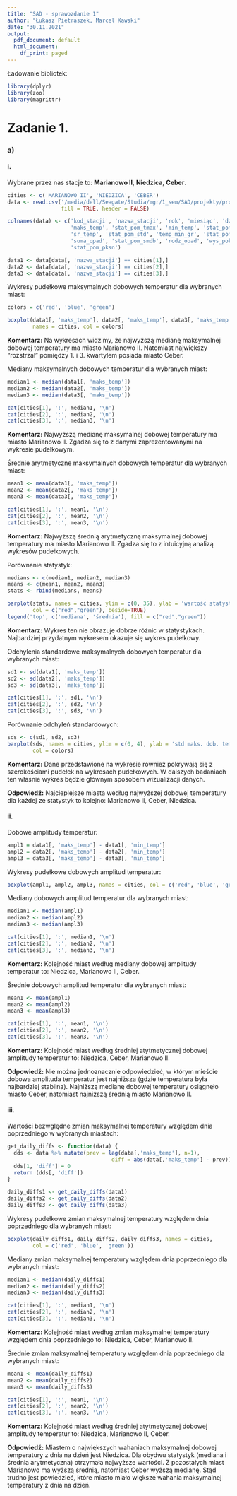 ```yaml
---
title: "SAD - sprawozdanie 1"
author: "Łukasz Pietraszek, Marcel Kawski"
date: "30.11.2021"
output:
  pdf_document: default
  html_document:
    df_print: paged
---
```


Ładowanie bibliotek:

```r
library(dplyr)
library(zoo)
library(magrittr)
```

# Zadanie 1.
### a)
#### i.

Wybrane przez nas stacje to: **Marianowo II**, **Niedzica**, **Ceber**.

```r
cities <- c('MARIANOWO II', 'NIEDZICA', 'CEBER')
data <- read.csv('/media/dell/Seagate/Studia/mgr/1_sem/SAD/projekty/projekt1/descriptive-statistics/data/2021_07_k/k_d_07_2021.csv', 
                 fill = TRUE, header = FALSE)

colnames(data) <- c('kod_stacji', 'nazwa_stacji', 'rok', 'miesiąc', 'dzień', 
                    'maks_temp', 'stat_pom_tmax', 'min_temp', 'stat_pom_tmin', 
                    'sr_temp', 'stat_pom_std', 'temp_min_gr', 'stat_pom_tmng', 
                    'suma_opad', 'stat_pom_smdb', 'rodz_opad', 'wys_pokr_sn', 
                    'stat_pom_pksn')

data1 <- data[data[, 'nazwa_stacji'] == cities[1],] 
data2 <- data[data[, 'nazwa_stacji'] == cities[2],] 
data3 <- data[data[, 'nazwa_stacji'] == cities[3],]
```

Wykresy pudełkowe maksymalnych dobowych temperatur dla wybranych miast:

```r
colors = c('red', 'blue', 'green')

boxplot(data1[, 'maks_temp'], data2[, 'maks_temp'], data3[, 'maks_temp'], 
        names = cities, col = colors)
```
**Komentarz:** Na wykresach widzimy, że najwyższą medianę maksymalnej dobowej 
temperatury ma miasto Marianowo II. Natomiast największy "rozstrzał" 
pomiędzy 1. i 3. kwartylem posiada miasto Ceber.

Mediany maksymalnych dobowych temperatur dla wybranych miast:

```r
median1 <- median(data1[, 'maks_temp'])
median2 <- median(data2[, 'maks_temp'])
median3 <- median(data3[, 'maks_temp'])

cat(cities[1], ':', median1, '\n')
cat(cities[2], ':', median2, '\n')
cat(cities[3], ':', median3, '\n')
```
**Komentarz:** Najwyższą medianę maksymalnej dobowej temperatury ma miasto 
Marianowo II. Zgadza się to z danymi zaprezentowanymi na wykresie pudełkowym.

Średnie arytmetyczne maksymalnych dobowych temperatur dla wybranych miast:
```r
mean1 <- mean(data1[, 'maks_temp'])
mean2 <- mean(data2[, 'maks_temp'])
mean3 <- mean(data3[, 'maks_temp'])

cat(cities[1], ':', mean1, '\n')
cat(cities[2], ':', mean2, '\n')
cat(cities[3], ':', mean3, '\n')
```
**Komentarz:** Najwyższą średnią arytmetyczną maksymalnej dobowej temperatury 
ma miasto Marianowo II. Zgadza się to z intuicyjną analizą wykresów pudełkowych.

Porównanie statystyk:

```r
medians <- c(median1, median2, median3)
means <- c(mean1, mean2, mean3)
stats <- rbind(medians, means)

barplot(stats, names = cities, ylim = c(0, 35), ylab = 'wartość statystyki', 
        col = c("red","green"), beside=TRUE)
legend('top', c('mediana', 'średnia'), fill = c("red","green"))
```

**Komentarz:** Wykres ten nie obrazuje dobrze różnic w statystykach. Najbardziej przydatnym wykresem okazuje się wykres pudełkowy.

Odchylenia standardowe maksymalnych dobowych temperatur dla wybranych miast:

```r
sd1 <- sd(data1[, 'maks_temp'])
sd2 <- sd(data2[, 'maks_temp'])
sd3 <- sd(data3[, 'maks_temp'])

cat(cities[1], ':', sd1, '\n')
cat(cities[2], ':', sd2, '\n')
cat(cities[3], ':', sd3, '\n')
```
Porównanie odchyleń standardowych:

```r
sds <- c(sd1, sd2, sd3)
barplot(sds, names = cities, ylim = c(0, 4), ylab = 'std maks. dob. temperatur', 
        col = colors)
```

**Komentarz:** Dane przedstawione na wykresie również pokrywają się z 
szerokościami pudełek na wykresach pudełkowych. W dalszych badaniach ten właśnie
wykres będzie głównym sposobem wizualizacji danych. 

**Odpowiedź:** Najcieplejsze miasta według najwyższej dobowej temperatury dla
każdej ze statystyk to kolejno: Marianowo II, Ceber, Niedzica. 

#### ii.

Dobowe amplitudy temperatur:

```r
ampl1 = data1[, 'maks_temp'] - data1[, 'min_temp']
ampl2 = data2[, 'maks_temp'] - data2[, 'min_temp']
ampl3 = data3[, 'maks_temp'] - data3[, 'min_temp']
```

Wykresy pudełkowe dobowych amplitud temperatur:

```r
boxplot(ampl1, ampl2, ampl3, names = cities, col = c('red', 'blue', 'green'))
```

Mediany dobowych amplitud temperatur dla wybranych miast:

```r
median1 <- median(ampl1)
median2 <- median(ampl2)
median3 <- median(ampl3)

cat(cities[1], ':', median1, '\n')
cat(cities[2], ':', median2, '\n')
cat(cities[3], ':', median3, '\n')
```

**Komentarz:** Kolejność miast według mediany dobowej amplitudy temperatur to:
Niedzica, Marianowo II, Ceber.

Średnie dobowych amplitud temperatur dla wybranych miast:

```r
mean1 <- mean(ampl1)
mean2 <- mean(ampl2)
mean3 <- mean(ampl3)

cat(cities[1], ':', mean1, '\n')
cat(cities[2], ':', mean2, '\n')
cat(cities[3], ':', mean3, '\n')
```

**Komentarz:** Kolejność miast według średniej atytmetycznej dobowej amplitudy 
temperatur to: Niedzica, Ceber, Marianowo II.

**Odpowiedź:** Nie można jednoznacznie odpowiedzieć, w którym mieście dobowa
amplituda temperatur jest najniższa (gdzie temperatura była najbardziej 
stabilna). Najniższą medianę dobowej temperatury osiągnęło miasto Ceber,
natomiast najniższą średnią miasto Marianowo II. 

#### iii.

Wartości bezwględne zmian maksymalnej temperatury względem dnia poprzedniego w 
wybranych miastach:

```r
get_daily_diffs <- function(data) {
  dds <- data %>% mutate(prev = lag(data[,'maks_temp'], n=1), 
                                 diff = abs(data[,'maks_temp'] - prev))
  dds[1, 'diff'] = 0
  return (dds[, 'diff'])
}

daily_diffs1 <- get_daily_diffs(data1)
daily_diffs2 <- get_daily_diffs(data2)
daily_diffs3 <- get_daily_diffs(data3)
```

Wykresy pudełkowe zmian maksymalnej temperatury względem dnia poprzedniego dla 
wybranych miast:

```r
boxplot(daily_diffs1, daily_diffs2, daily_diffs3, names = cities, 
        col = c('red', 'blue', 'green'))
```

Mediany zmian maksymalnej temperatury względem dnia poprzedniego dla wybranych 
miast:

```r
median1 <- median(daily_diffs1)
median2 <- median(daily_diffs2)
median3 <- median(daily_diffs3)

cat(cities[1], ':', median1, '\n')
cat(cities[2], ':', median2, '\n')
cat(cities[3], ':', median3, '\n')
```

**Komentarz:** Kolejność miast według zmian maksymalnej temperatury względem 
dnia poprzedniego to:
Niedzica, Ceber, Marianowo II.

Średnie zmian maksymalnej temperatury względem dnia poprzedniego dla wybranych 
miast:

```r
mean1 <- mean(daily_diffs1)
mean2 <- mean(daily_diffs2)
mean3 <- mean(daily_diffs3)

cat(cities[1], ':', mean1, '\n')
cat(cities[2], ':', mean2, '\n')
cat(cities[3], ':', mean3, '\n')
```

**Komentarz:** Kolejność miast według średniej atytmetycznej dobowej amplitudy 
temperatur to: Niedzica, Marianowo II, Ceber.

**Odpowiedź:** Miastem o największych wahaniach maksymalnej dobowej temperatury 
z dnia na dzień jest Niedzica. Dla obydwu statystyk (mediana i średnia 
arytmetyczna) otrzymała najwyższe wartości. Z pozostałych miast Marianowo ma 
wyższą średnią, natomiast Ceber wyższą medianę. Stąd trudno jest powiedzieć, 
które miasto miało większe wahania maksymalnej temperatury z dnia na dzień.